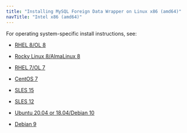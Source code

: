 ```yaml
---
title: "Installing MySQL Foreign Data Wrapper on Linux x86 (amd64)"
navTitle: "Intel x86 (amd64)"
---
```


For operating system-specific install instructions, see:

  - [RHEL 8/OL 8](01_mysql_rhel8_x86)

  - [Rocky Linux 8/AlmaLinux 8](02_mysql_other_linux8_x86)
  - [RHEL 7/OL 7](03_mysql_rhel7_x86)
  - [CentOS 7](04_mysql_centos7_x86)
  - [SLES 15](05_mysql_sles15_x86)
  - [SLES 12](07_mysql_sles12_x86)
  - [Ubuntu 20.04 or 18.04/Debian 10](09_mysql_ubuntu18_20_deb10_x86)
  - [Debian 9](11_mysql_deb9_x86)

